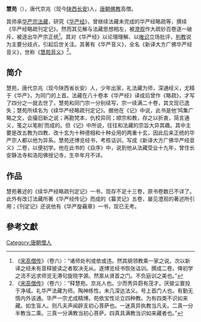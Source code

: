 '''慧苑'''（{{bd|673年||?}}），唐代京兆（现今[[陕西|陕西]][[长安|长安]])人，[[唐朝|唐朝]][[佛教|佛教]]高僧。

其师承[[华严宗|华严宗]][[法藏|法藏]]，研究《[[华严经|华严经]]》，曾继续法藏未完成的华严经略疏等，撰续《华严经略疏刊定记》。然而其见解与法藏思想相左，被[[澄观|澄观]]作大疏钞百卷逐一破斥，被逐出华严宗正统<ref>《[[宋高僧传|宋高僧传]]》（卷六）：“诸师处判或依或违。然其纲领教乘一家之说。次以新译之经未有音释披读之者取决无从。遂博览经书恢张诂训。撰成二卷。俾初学之流不远求师览无滞句旋晓字源。然禀从贤首之门。不负庭训之美也。”</ref>。其对《华严经》以论理理解、以[[唯识|唯识]]立场批评，[[判教|判教]]说为主要分歧点，引起后世关注。其著有《华严音义》，全名《新译大方广佛华严经音义》，世称《[[慧苑音义|慧苑音义]]》<ref>《[[宋高僧传|宋高僧传]]》（卷六）：“释慧苑。京兆人也。少而秀异蔚有茂才。厌彼尘寰投于净域。礼华严法藏为师。陶神练性。未几深达法义。号上首门人也。有勤无惰内外该通。华严一宗尤成精博。苑依宝性论立四种教。为有四类不识如来藏。如生盲人。则凡夫声闻辟支初心菩萨也。一迷真异执教当凡夫。二真一分半教当二乘。三真一分满教当初心菩萨。四真具满教当识如来藏者也。”</ref>。

== 简介 ==

慧苑，唐代京兆（现今陕西省长安）人，少年出家，礼法藏为师，深通经义，尤精于《华严》，为同门的上首。法藏在八十卷本《华严经》译成后曾作《略疏》，才写了四分之一就去世了，慧苑和同门宗一分别续写，宗一续满二十卷，其文现已逸失；慧苑所续名为《续华严经略疏刊定记》。据他在《记》中说，此书是他‘鸠集广略之文，会撮旧新之说；再勘梵本，仇校异同；顺宗和教，存之以折衷，简言通义，笺之以笔削’而成的。但《记》中所说，往往和法藏的宗旨大异其趣。其中主要是改五教为四教、改十玄为十种德相和十种业用的两重十玄，因此后来正统的华严宗人都以他为异系。慧苑还博览经书，考核诂训，写成《新译大方广佛华严经音义》二卷，以便初学。他在此书的《自序》中，说到他从法藏受业十九年，曾住长安静法寺和洛阳佛授记寺，生卒年月不详。

== 作品 ==
慧苑著述的《续华严经略疏刊定记》一书，现存不足十三卷，原书卷数已不详了。此外有改订法藏所著《华严经传记》而成的《纂灵记》五卷，屡见澄观的著述所引用；《刊定记》还说他有《华严旋靍章》一书，现已无考。

==參考文獻==
{{wikisource|佛學大辭典/慧苑音義}}
<div class="references-small">
<references></references>
</div>

[[Category:唐朝僧人|Category:唐朝僧人]]